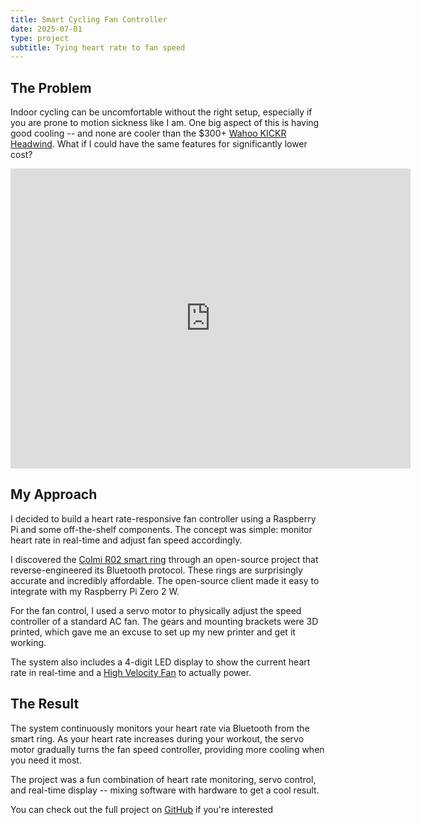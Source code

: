 ```yaml
---
title: Smart Cycling Fan Controller
date: 2025-07-01
type: project
subtitle: Tying heart rate to fan speed
---
```


## The Problem

Indoor cycling can be uncomfortable without the right setup, especially if you are prone to motion sickness like I am. One big aspect of this is having good cooling -- and none are cooler than the $300+ [Wahoo KICKR Headwind](https://www.wahoofitness.com/devices/indoor-cycling/accessories/kickr-headwind-buy). What if I could have the same features for significantly lower cost?

<iframe width="640" height="480" src="https://www.youtube.com/embed/7VHxvltq_zs" title="Smart Cycling Fan Controller Demo" frameborder="0" allow="accelerometer; autoplay; clipboard-write; encrypted-media; gyroscope; picture-in-picture; web-share" referrerpolicy="strict-origin-when-cross-origin" allowfullscreen></iframe>

## My Approach

I decided to build a heart rate-responsive fan controller using a Raspberry Pi and some off-the-shelf components. The concept was simple: monitor heart rate in real-time and adjust fan speed accordingly.

I discovered the [Colmi R02 smart ring](https://tahnok.github.io/colmi_r02_client/colmi_r02_client.html) through an open-source project that reverse-engineered its Bluetooth protocol. These rings are surprisingly accurate and incredibly affordable. The open-source client made it easy to integrate with my Raspberry Pi Zero 2 W.

For the fan control, I used a servo motor to physically adjust the speed controller of a standard AC fan. The gears and mounting brackets were 3D printed, which gave me an excuse to set up my new printer and get it working.

The system also includes a 4-digit LED display to show the current heart rate in real-time and a [High Velocity Fan](https://www.amazon.com/Lasko-Ventilating-Exhausting-Construction-U15617/dp/B077BMBR5B/ref=sr_1_1_pp?crid=WE1SKL040LOD&dib=eyJ2IjoiMSJ9.YPIYf3KtoCPZdhbV1V8akA6O1dA3JwMrxvu23b2LtkHbQGbCEi19tSkQokSwhffwM3el2UYEVGzf5p3RMsXRmrUn53lGNeoEjUiURFD2NethBEFagpkDR8Efzp5U5vzBh_c7Ia5ndm-Wk4ady7etFDADAKw37F53O8r1Ip-8kooZmRGEVWkm3JvUX47vttn0rRiaqJX3_veDfNN-RIEkTx1fecV68TEqXQ8pqdoR4VGJtD3Ibv-tOoPw5Jw9tNp3HJI_J4d3EnySDmzg0zNkSgKvmtSnSffGQAgqN7IfRDc.oI1bWYEuWVG4KvQL-Th12XYVBREzgSp4-mUPHbVxQ6k&dib_tag=se&keywords=lasko+fan&qid=1751505517&sprefix=lasko+fan%2Caps%2C143&sr=8-1&ufe=app_do%3Aamzn1.fos.9fe8cbfa-bf43-43d1-a707-3f4e65a4b666) to actually power.

## The Result

The system continuously monitors your heart rate via Bluetooth from the smart ring. As your heart rate increases during your workout, the servo motor gradually turns the fan speed controller, providing more cooling when you need it most.

The project was a fun combination of heart rate monitoring, servo control, and real-time display -- mixing software with hardware to get a cool result.

You can check out the full project on [GitHub](https://github.com/trbarron/smart-cycling-fan-controller/tree/main) if you're interested 